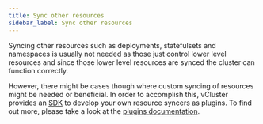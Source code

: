 ```yaml
---
title: Sync other resources
sidebar_label: Sync other resources
---
```


Syncing other resources such as deployments, statefulsets and namespaces is usually not needed as those just control lower level resources and since those lower level resources are synced the cluster can function correctly. 

However, there might be cases though where custom syncing of resources might be needed or beneficial. In order to accomplish this, vCluster provides an [SDK](https://github.com/loft-sh/vcluster-sdk) to develop your own resource syncers as plugins. To find out more, please take a look at the [plugins documentation](../../plugins/overview.mdx).
